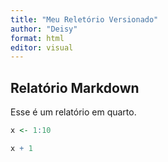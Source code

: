 ```yaml
---
title: "Meu Reletório Versionado"
author: "Deisy"
format: html
editor: visual
---
```


## Relatório Markdown

Esse é um relatório em quarto. 

```r
x <- 1:10

x + 1
```

